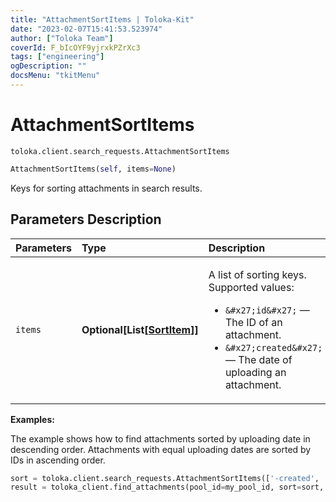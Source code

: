 ```yaml
---
title: "AttachmentSortItems | Toloka-Kit"
date: "2023-02-07T15:41:53.523974"
author: ["Toloka Team"]
coverId: F_bIcOYF9yjrxkPZrXc3
tags: ["engineering"]
ogDescription: ""
docsMenu: "tkitMenu"
---
```


# AttachmentSortItems
`toloka.client.search_requests.AttachmentSortItems`

```python
AttachmentSortItems(self, items=None)
```

Keys for sorting attachments in search results.

## Parameters Description

| Parameters | Type | Description |
| :----------| :----| :-----------|
`items`|**Optional\[List\[[SortItem](/docs-new/toloka-kit/reference/toloka.client.search_requests.AttachmentSortItems.SortItem)\]\]**|<p>A list of sorting keys. Supported values:</p> <ul> <li>`&#x27;id&#x27;` — The ID of an attachment.</li> <li>`&#x27;created&#x27;` — The date of uploading an attachment.</li> </ul>

**Examples:**

The example shows how to find attachments sorted by uploading date in descending order. Attachments with equal uploading dates are sorted by IDs in ascending order.

```python
sort = toloka.client.search_requests.AttachmentSortItems(['-created', 'id'])
result = toloka_client.find_attachments(pool_id=my_pool_id, sort=sort, limit=10)
```
